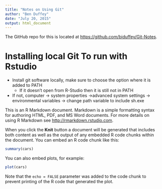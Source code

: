 ```yaml
---
title: "Notes on Using Git"
author: "Ben Duffey"
date: "July 20, 2015"
output: html_document
---
```


The GitHub repo for this is located at <https://github.com/biduffey/Git-Notes>.

# Installing local Git To run with Rstudio
  * Install git software locally, make sure to choose the option where it is added to PATH  
    * If it doesn’t open from R-Studio then it is still not in PATH
  * If not, computer ->  system properties ->advanced system settings -> environmental variables -> change path variable to include sh.exe 



This is an R Markdown document. Markdown is a simple formatting syntax for authoring HTML, PDF, and MS Word documents. For more details on using R Markdown see <http://rmarkdown.rstudio.com>.

When you click the **Knit** button a document will be generated that includes both content as well as the output of any embedded R code chunks within the document. You can embed an R code chunk like this:

```r
summary(cars)
```

You can also embed plots, for example:

```r
plot(cars)
```

Note that the `echo = FALSE` parameter was added to the code chunk to prevent printing of the R code that generated the plot.
